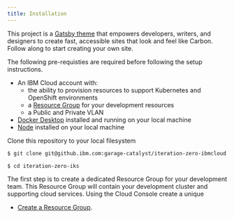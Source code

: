 ```yaml
---
title: Installation
---
```


<PageDescription>

This project is a [Gatsby theme](https://www.gatsbyjs.org/docs/themes/what-are-gatsby-themes/) that empowers developers, writers, and designers to create fast, accessible sites that look and feel like Carbon. Follow along to start creating your own site.

</PageDescription>


<Tabs>

<Tab label="Pre-requisites">

The following pre-requisties are required before following the setup instructions.

- An IBM Cloud account with:
    - the ability to provision resources to support Kubernetes and OpenShift environments
    - a [Resource Group](https://cloud.ibm.com/account/resource-groups) for your development resources
    - a Public and Private VLAN
- [Docker Desktop](https://www.docker.com/products/docker-desktop) installed and running on your local machine
- [Node](https://nodejs.org/en/) installed on your local machine

</Tab>
<Tab label="Step 1 : Clone">

Clone this repository to your local filesystem

```bash
$ git clone git@github.ibm.com:garage-catalyst/iteration-zero-ibmcloud.git

$ cd iteration-zero-iks
```
</Tab>

<Tab label="Step 2 : Resource Group">

The first step is to create a dedicated Resource Group for your development team. This Resource Group will contain your
development cluster and supporting cloud services. Using the Cloud Console create a unique
- [Create a Resource Group](https://cloud.ibm.com/account/resource-groups).

</Tab>

</Tabs>



